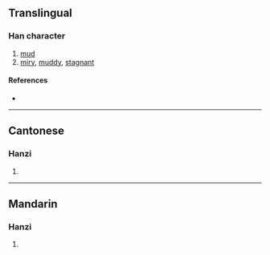 {{character info/new}}
==Translingual==

===Han character===
{{Han char|rn=85|rad=水|as=12|sn=15|four=|canj=EJPB|ids=⿰氵甯}}

# [[mud]]
# [[miry]], [[muddy]], [[stagnant]]

====References====
* {{Han ref|kx=0652.321|hdz=31747.141|uh=6F9D|ud=28573}}

----

==Cantonese==

===Hanzi===
{{yue-hanzi|jyut=[[ning6]], [[ling6]]|y=ning6, ling6}}

# {{defn|lang=yue|sort=水12}}

----

==Mandarin==

===Hanzi===
{{cmn-hanzi|pin=[[nìng]] ([[ning4]])|wg=ning<sup>4</sup>}}

# {{defn|lang=cmn|sort=水12}}